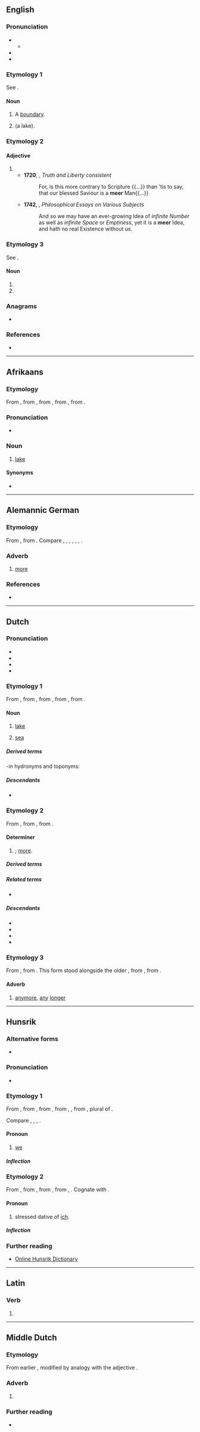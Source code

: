 {{also|Meer|-meer}}
==English==

===Pronunciation===
* {{IPA|en|/ˈmɪə(ɹ)/}}
** {{audio|en|LL-Q1860 (eng)-Vealhurl-meer.wav|Audio (UK)}}
* {{rhymes|en|ɪə(ɹ)|s=1}}
* {{homophones|en|mere}}

===Etymology 1===
See {{m|en|mere}}.

====Noun====
{{en-noun}}

# A [[boundary]].
# {{obsolete form of|en|mere|nodot=yes}} (a lake).

===Etymology 2===

====Adjective====
{{en-adj|er}}

# {{obsolete form of|en|mere}}
#* '''1720''', {{w|John Enty}}, ''Truth and Liberty consistent''
#*: For, is this more contrary to Scripture {{...}} than 'tis to say, that our blessed Saviour is a '''meer''' Man{{...}}
#* '''1742''', {{w|Isaac Watts}}, ''Philosophical Essays on Various Subjects''
#*: And so we may have an ever-growing Idea of ''infinite Number'' as well as ''infinite Space'' or ''Emptiness'', yet it is a '''meer''' Idea, and hath no real Existence without us.

===Etymology 3===
See {{m|en|mayor}}.

====Noun====
{{en-noun}}

# {{obs form|en|mayor}}
# {{obs form|en|mair}}

===Anagrams===
* {{anagrams|en|a=eemr|-mere|Emer.|Mere|REME|erme|mere|reem}}

===References===
* {{R:Webster 1913}}

----

==Afrikaans==

===Etymology===
From {{inh|af|nl|meer}}, from {{inh|af|dum|mēre}}, from {{inh|af|odt|meri}}, from {{inh|af|gem-pro|*mari}}, from {{inh|af|ine-pro|*móri}}.

===Pronunciation===
* {{audio|af|LL-Q14196 (afr)-Oesjaar-meer.wav|Audio}}

===Noun===
{{af-noun|mere}}

# [[lake]]

====Synonyms====
* {{l|af|pan}}

----

==Alemannic German==

===Etymology===
From {{inh|gsw|goh|mēro}}, from {{inh|gsw|gem-pro|*maizô}}. Compare {{cog|de|mehr}}, {{cog|nl|meer}}, {{cog|stq|moor}}, {{cog|en|more}}, {{cog|is|meira}}, {{cog|sv|mera}}, {{cog|got|𐌼𐌰𐌹𐌶𐌰}}.

===Adverb===
{{head|gsw|adverb}}

# {{lb|gsw|Urseren}} [[more]]

===References===
* {{R:Urseren|64}}

----

==Dutch==

===Pronunciation===
* {{IPA|nl|/meːr/|[mɪːr]}}
* {{audio|nl|Nl-meer.ogg|audio}}
* {{hyphenation|nl|meer}}
* {{rhymes|nl|eːr|s=1}}

===Etymology 1===
From {{inh|nl|dum|mēre}}, from {{inh|nl|odt|meri}}, from {{inh|nl|gmw-pro|*mari}}, from {{inh|nl|gem-pro|*mari}}, from {{inh|nl|ine-pro|*móri}}.

====Noun====
{{nl-noun|n|-en|meertje}}

# [[lake]]
# {{lb|nl|obsolete|literary}} [[sea]]
#: {{syn|nl|zee}}

=====Derived terms=====
{{der3|nl|binnenmeer|kunstmeer|kustmeer|meerkat|meerkoet|meerman|meermin|strandmeer|stuwmeer}}

-in hydronyms and toponyms:
{{der4|nl|Abcoudermeer|Achtermeer|Alkmaardermeer|Amstelmeer|Bankrasmeer|Belmermeer|Bergermeer|Berkmeer|Bijlmermeer|Boekelermeer|Braasemmermeer|Brielse Meer|Buikslotermeer|Canadameer|Daalmeer|Dergmeer|Diepsmeer|Dilifmeer|Donkmeer|Drontermeer|Eeltjemeer|Eemmeer|Egmondermeer|Foxholstermeer|Goese Meer|Gooimeer|Haarlemmermeer|Heegermeer|Heilooërmeer|Hondshalstermeer|Hornmeer|Idskenhuistermeer|IJmeer|IJsselmeer|Jentjemeer|Kadoelermeer|Ketelmeer|Kinselmeer|Koetermeer|Koevordermeer|Kooimeer|Lauwersmeer|Leekstermeer|Lutkemeer|Markermeer|Markiezaatsmeer|Naardermeer|Oldambtmeer|Ookmeer|Paterswoldsemeer|Pikmeer|Rauwse Meer|Schaalsmeer|Schagermeer|Scheemdermeer|Schildmeer|Schulensmeer|Slotermeer|Sneekermeer|Speketersmeer|Spieringmeer|Starnmeer|Stommeer|Tjeukemeer|Uddelermeer|Uitgeestermeer|Veluwemeer|Vollenhovermeer|Vossemeer|Vroonermeer|Watergraafsmeer|Wijmermeer|Woudmeer|Zijdelmeer|Zoetermeer|Zuidlaardermeer|Zwijnsmeer}}

=====Descendants=====
* {{desc|af|meer}}

===Etymology 2===
From {{inh|nl|dum|mêre}}, from {{inh|nl|odt|*mēro}}, from {{inh|nl|gem-pro|*maizô}}.

====Determiner====
{{head|nl|determiner comparative form}}

# {{comparative of|nl|nodot=1|veel}}; [[more]].

=====Derived terms=====
{{der3|nl|meerder|meerkamp|meertalig|meervoud}}

=====Related terms=====
* {{l|nl|meest}}

=====Descendants=====
* {{desc|brc|mere}}
* {{desc|gmw-jdt|mêr}}
* {{desc|dcr|meer}}
* {{desc|skw|maer}}

===Etymology 3===
From {{inh|nl|dum|mêer}}, from {{inh|nl|odt|mēr}}. This form stood alongside the older {{cog|dum|mêe}}, from {{cog|odt|*mē}}, from {{cog|gem-pro|*maiz}}.

====Adverb====
{{nl-adv}}

# [[anymore]], [[any]] [[longer]]
#: {{ux|nl|Ik [[ben]] [[niet]] '''meer''' [[mee]].|I cannot follow '''anymore'''.}}

{{c|nl|Landforms|Lakes}}

----

==Hunsrik==

===Alternative forms===
* {{alter|hrx|mëyer|mier||Wiesemann spelling system}}

===Pronunciation===
* {{IPA|hrx|/ˈmeːɐ/}}

===Etymology 1===
From {{inh|hrx|gmh|wir}}, from {{inh|hrx|goh|wir}}, from {{inh|hrx|gmw-pro|*wiʀ}}, from {{inh|hrx|gem-pro|*wīz}}, {{m|gem-pro|*wiz}}, from {{inh|hrx|ine-pro|*wéy-}}, plural of {{m|ine-pro|*éǵh₂}}.

Compare {{cog|de|wir}}, {{cog|pdc|mer}}, {{cog|yi|מיר}}, {{cog|en|we}}.

====Pronoun====
{{head|hrx|pronoun}}

# [[we]]

=====Inflection=====
{{hrx-decl-personal pronouns}}

===Etymology 2===
From {{inh|hrx|gmh|mir||me}}, from {{inh|hrx|goh|mir||me}}, from {{inh|hrx|gem-pro|*miz||me}}, from {{inh|hrx|ine-pro|*(e)me-}}, {{m|ine-pro|*(e)me-n-||me}}. Cognate with {{cog|ang|mē||me}}.

====Pronoun====
{{head|hrx|pronoun}}

# stressed dative of [[ich]].

=====Inflection=====
{{hrx-decl-personal pronouns}}

===Further reading===
* [https://hunsriqueanoriograndense.wordpress.com/dicionario-werterbuch/ Online Hunsrik Dictionary]

----

==Latin==

===Verb===
{{la-verb-form|meer}}

# {{inflection of|la|meō||1|s|pres|pasv|subj}}

----

==Middle Dutch==

===Etymology===
From earlier {{m|dum|mêe}}, modified by analogy with the adjective {{m|dum|mêre}}.

===Adverb===
{{dum-adv|head=mêer}}

# {{alternative form of|dum|mêe}}

===Further reading===
* {{R:MNW|28724|IX}}